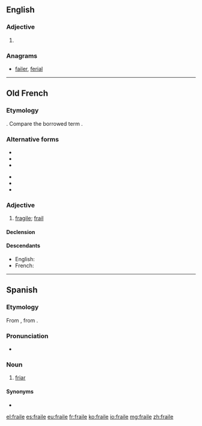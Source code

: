 ==English==

===Adjective===
{{en-adj|?}}

# {{obsolete spelling of|frail}}

===Anagrams===
* [[failer#English|failer]], [[ferial#English|ferial]]

----

==Old French==

===Etymology===
{{etyl|la|fro}} {{term|fragilis|lang=la}}. Compare the borrowed term {{term|fragile|lang=fro}}.

===Alternative forms===
{{top2}}
* {{l/fro|fraelle}}
* {{l/fro|fraille}}
* {{l/fro|frale}}
{{mid2}}
* {{l/fro|freille}}
* {{l/fro|frelle}}
* {{l/fro|fresle}}
{{bottom}}

===Adjective===
{{head|fro|adjective|g=m|g2=f}}

# [[fragile]]; [[frail]]

====Declension====
{{fro-decl-adj-mf}}

====Descendants====
* English: {{l|en|frail}} {{qualifier|borrowed}}
* French: {{l|fr|frêle}}

----

==Spanish==

===Etymology===
From {{etyl|prv|es}} {{term|fraire|lang=oc}}, from {{etyl|la|es}} {{term|frater|lang=la}}.

===Pronunciation===
* {{IPA|[ˈfɾaj.le]|lang=es}}

===Noun===
{{es-noun|m}}

# [[friar]]

====Synonyms====
* {{l|es|fray}}

[[el:fraile]]
[[es:fraile]]
[[eu:fraile]]
[[fr:fraile]]
[[ko:fraile]]
[[io:fraile]]
[[mg:fraile]]
[[zh:fraile]]